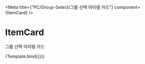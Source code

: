 

<Meta title={"PC/Group-Select/그룹 선택 아이템 카드"} component={ItemCard} />

# ItemCard

그룹 선택 아이템 카드


<Canvas>
  <Story
    name="Default"
    args={{
      logoImageUrl: `${process.env.PUBLIC_URL}/assets/images/logo_cu.png`,
      bgImageUrl: `${process.env.PUBLIC_URL}/assets/images/bg_store.png`,
      imageAlt: "경로당",
    }}
  >
    {Template.bind({})}
  </Story>
</Canvas>
